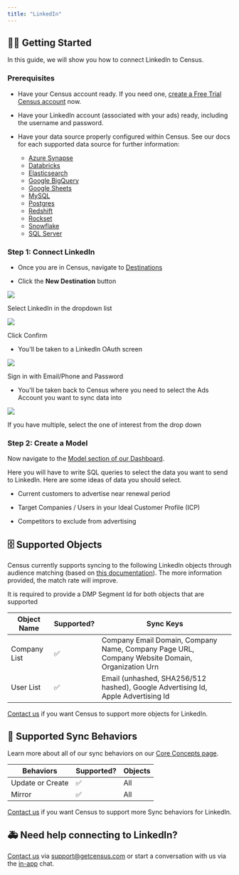 ```yaml
---
title: "LinkedIn"
---
```


## 🏃‍♀️ Getting Started

In this guide, we will show you how to connect LinkedIn to Census.

### Prerequisites

* Have your Census account ready. If you need one, [create a Free Trial Census account](https://app.getcensus.com/) now.

* Have your LinkedIn account (associated with your ads) ready, including the username and password.

* Have your data source properly configured within Census. See our docs for each supported data source for further information:  
   * [Azure Synapse](/sources/azure-synapse)  
   * [Databricks](https://docs.getcensus.com/sources/databricks)  
   * [Elasticsearch](/sources/elasticsearch)  
   * [Google BigQuery](https://docs.getcensus.com/sources/google-bigquery)  
   * [Google Sheets](https://docs.getcensus.com/sources/google-sheets)  
   * [MySQL](/sources/mysql)  
   * [Postgres](https://docs.getcensus.com/sources/postgres)  
   * [Redshift](https://docs.getcensus.com/sources/redshift)  
   * [Rockset](https://docs.getcensus.com/sources/rockset)  
   * [Snowflake](https://docs.getcensus.com/sources/snowflake)  
   * [SQL Server](/sources/sql-server)

### Step 1: Connect LinkedIn

* Once you are in Census, navigate to [Destinations](https://app.getcensus.com/destinations)

* Click the **New Destination** button

![](/images/destinations/LinkedIn%20Connection%20Button.png)

Select LinkedIn in the dropdown list

![](/images/destinations/Confirm%20Census%20Connecting.png)

Click Confirm

* You'll be taken to a LinkedIn OAuth screen

![](/images/destinations/LinkedIn%20Username%20and%20Password%20Oauth.png)

Sign in with Email/Phone and Password

* You'll be taken back to Census where you need to select the Ads Account you want to sync data into

![](/images/destinations/Choose%20LI%20Account.png)

If you have multiple, select the one of interest from the drop down

### Step 2: Create a Model

Now navigate to the [Model section of our Dashboard](https://app.getcensus.com/models).‌

Here you will have to write SQL queries to select the data you want to send to LinkedIn. Here are some ideas of data you should select‌.

* Current customers to advertise near renewal period

* Target Companies / Users in your Ideal Customer Profile (ICP)

* Competitors to exclude from advertising

## 🗄 Supported Objects

Census currently supports syncing to the following LinkedIn objects through audience matching (based on [this documentation](https://docs.microsoft.com/en-us/linkedin/marketing/integrations/matched-audiences/matched-audiences)). The more information provided, the match rate will improve.

It is required to provide a DMP Segment Id for both objects that are supported

| **Object Name** | **Supported?** | **Sync Keys**                                                                                  |
| --------------- | -------------- | ---------------------------------------------------------------------------------------------- |
| Company List    | ✅              | Company Email Domain, Company Name, Company Page URL, Company Website Domain, Organization Urn |
| User List       | ✅              | Email (unhashed, SHA256/512 hashed), Google Advertising Id, Apple Advertising Id               |

[Contact us](mailto:support@getcensus.com) if you want Census to support more objects for LinkedIn.

## 🔄 Supported Sync Behaviors

Learn more about all of our sync behaviors on our [Core Concepts page](/basics/core-concept#the-different-sync-behaviors).

| **Behaviors**    | **Supported?** | **Objects** |
| ---------------- | -------------- | ----------- |
| Update or Create | ✅              | All         |
| Mirror           | ✅              | All         |

[Contact us](mailto:support@getcensus.com) if you want Census to support more Sync behaviors for LinkedIn.

## 🚑 Need help connecting to LinkedIn?

[Contact us](mailto:support@getcensus.com) via support@getcensus.com or start a conversation with us via the [in-app](https://app.getcensus.com) chat.